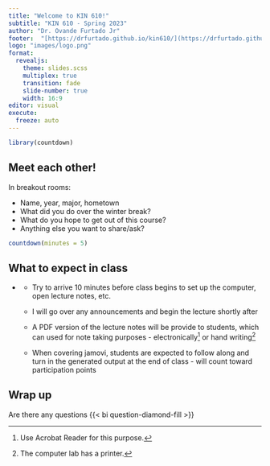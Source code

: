 ```yaml
---
title: "Welcome to KIN 610!"
subtitle: "KIN 610 - Spring 2023"
author: "Dr. Ovande Furtado Jr"
footer:  "[https://drfurtado.github.io/kin610/](https://drfurtado.github.io/kin610/)"
logo: "images/logo.png"
format: 
  revealjs: 
    theme: slides.scss
    multiplex: true
    transition: fade
    slide-number: true
    width: 16:9
editor: visual
execute:
  freeze: auto
---
```


```r
library(countdown)
```

## Meet each other!

In breakout rooms:

-   Name, year, major, hometown
-   What did you do over the winter break?
-   What do you hope to get out of this course?
-   Anything else you want to share/ask?

```r
countdown(minutes = 5)
```

## **What to expect in class** {.scrollable .incremental}

-   ::: incremental
    -   Try to arrive 10 minutes before class begins to set up the computer, open lecture notes, etc.

    -   I will go over any announcements and begin the lecture shortly after

    -   A PDF version of the lecture notes will be provide to students, which can used for note taking purposes - electronically[^1] or hand writing[^2]

    -   When covering jamovi, students are expected to follow along and turn in the generated output at the end of class - will count toward participation points
    :::

[^1]: Use Acrobat Reader for this purpose.

[^2]: The computer lab has a printer.

## Wrap up

Are there any questions {{< bi question-diamond-fill >}}
